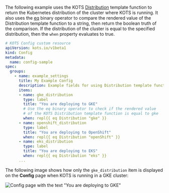 The following example uses the KOTS [Distribution](/reference/template-functions-static-context#distribution) template function to return the Kubernetes distribution of the cluster where KOTS is running. It also uses the [eq](https://pkg.go.dev/text/template#hdr-Functions) binary operator to compare the rendered value of the Distribution template function to a string, then return the boolean truth of the comparison. If the distribution of the cluster is equal to the specified distribution, then the `when` property evaluates to true.

```yaml
# KOTS Config custom resource
apiVersion: kots.io/v1beta1
kind: Config
metadata:
  name: config-sample
spec:
  groups:
    - name: example_settings
      title: My Example Config
      description: Example fields for using Distribution template function
      items:
      - name: gke_distribution
        type: label
        title: "You are deploying to GKE"
        # Use the eq binary operator to check if the rendered value
        # of the KOTS Distribution template function is equal to gke
        when: repl{{ eq Distribution "gke" }}
      - name: openshift_distribution
        type: label
        title: "You are deploying to OpenShift"
        when: repl{{ eq Distribution "openShift" }}
      - name: eks_distribution
        type: label
        title: "You are deploying to EKS"
        when: repl{{ eq Distribution "eks" }}
      ...
```

The following image shows how only the `gke_distribution` item is displayed on the **Config** page when KOTS is running in a GKE cluster:

![Config page with the text "You are deploying to GKE"](/images/config-example-distribution-gke.png)
